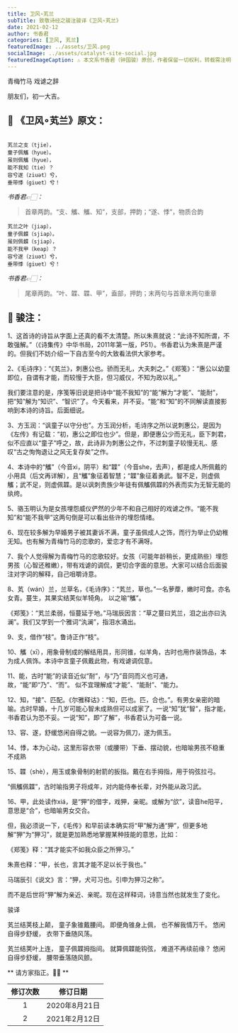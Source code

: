```yaml
---
title: 卫风∘芄兰
subTitle: 致敬诗经之骏注骏译《卫风∘芄兰》 
date: 2021-02-12 
author: 书香君
categories: [卫风, 芄兰]
featuredImage: ../assets/卫风.png
socialImage: ../assets/catalyst-site-social.jpg
featuredImageCaption: ⚠️️ 本文系书香君（钟国骏）原创，作者保留一切权利，转载需注明出处。
---
```


青梅竹马
戏谑之辞

朋友们，初一大吉。

## 🌼 《卫风∘芄兰》原文：
```

芄兰之支（tjie），
童子佩觿（hyue）。
虽则佩觿（hyue），
能不我知（tie）？
容兮遂（ziuət）兮，
垂带悸（giuet）兮！

```
*书香君👉🏻：* 

> 首章两韵。“支、觿、觿、知”，支部，押韵；“遂、悸”，物质合韵

```
芄兰之叶（jiap），
童子佩韘（sjiap）。
虽则佩韘（sjiap），
能不我甲（keap）？
容兮遂（ziuət）兮，
垂带悸（giuet）兮！

```
*书香君👉🏻：* 

> 尾章两韵。“叶、韘、韘、甲”，盍部，押韵；末两句与首章末两句重章

## 🍁️ 骏注：

1、这首诗的诗旨从字面上还真的看不太清楚。所以朱熹就说：“此诗不知所谓，不敢强解。”（《诗集传》中华书局，2011年第一版，P51）。书香君认为朱熹是严谨的。但我们不妨介绍一下自古至今的大致看法供大家参考。

2、《毛诗序》：“《芄兰》，刺惠公也。骄而无礼，大夫刺之。”《郑笺》：“惠公以幼童即位，自谓有才能，而较慢于大臣，但习威仪，不知为政以礼。”

我们要注意的是，序笺等旧说是把诗中“能不我知”的“能”解为“才能”、“能耐”，把“知”解为“知识”、“智识”了。今天看来，并不妥。“能”和“知”的不同解读直接影响到本诗的诗旨。后面细说。

3、方玉润：“讽童子以守分也”。方玉润分析，毛诗序之所以说刺惠公，是因为《左传》有记载：“初，惠公之即位也少”。但是，即便惠公少而无礼，臣下刺君，似不应直以“童子”呼之，故，此诗非为刺惠公之作，不过刺童子较慢无礼、感叹“古之恂恂退让之风无复存矣”之作。

4、本诗中的“觿”（今音xi，阴平）和“韘”（今音she，去声），都是成人所佩戴的小用具（后文再详解），且“觿”象征着智慧；“韘”象征着勇武。智不足，则虚佩觿；武不足，则虚佩韘。是以讽刺贵族少年徒有佩觿佩韘的外表而实为无智无能的纨绔。

5、骆玉明认为是女孩埋怨威仪俨然的少年不和自己相好的戏谑之作。“能不我知”和“能不我甲”这两句倒是可以看出些许的埋怨情绪。

6、现在较多解为早婚男子被其妻诉不满，童子虽佩成人之饰，而行为举止仍幼稚无知。也有解为青梅竹马的恋歌的，爱恋才有不满呀。

7、我个人觉得解为青梅竹马的恋歌较好。女孩（可能年龄稍长，更成熟些）埋怨男孩（心智还稚嫩），带有戏谑的调侃，更切合字面的意思。大家可以结合后面骏注对字词的解释，自己咀嚼诗意。

8、芄（wán）兰，兰草名，《毛诗序》：“芄兰，草也。”一名萝藦，嫩时可食。亦名女青。蔓生，其果实结荚似羊犄角。
以之喻“觿”。

《郑笺》：“芄兰柔弱，恒蔓延于地。”马瑞辰因言：“草之蔓曰芄兰，泪之出亦曰汍澜”。我们又学到一个雅词“汍澜”，指泪水涌出。

9、支，借作“枝”。鲁诗正作“枝”。

10、觿（xī），用象骨制成的解结用具，形同锥，似羊角，古时也用作装饰品，本为成人佩饰。本诗中言童子佩戴此物，有戏谑调侃意。

11、能，古时“能”的读音近似“耐”，与“乃”音同而义也可通，故，“能”即“乃”、“而”。
似不宜理解成“才能”、“能耐”、“能力。

12、知，“接”、匹配。《尔雅释诂》：“知，匹也。匹，合也。”。有男女亲密的暗喻。古时早婚，十几岁可能心智未成熟但可以成家了。一说“知”犹“智”，指才能，书香君认为恐不妥。一说“知”，即“了解”，书香君认为可备一说。

13、容、遂，舒缓悠闲自得之貌。一说容为佩刀，遂为佩玉。

14、悸，本为心动，这里形容衣带（或腰带）下垂、摆动貌，也暗喻男孩不稳重不成熟

15、韘（shè），用玉或象骨制的射箭的扳指。戴在右手拇指，用于钩弦拉弓。

“佩觿佩韘”，古时喻指男子将成年，对内能侍奉长辈，对外能从政习武。

16、甲，此处读作xiá，是“狎”的借字，戏狎，亲昵。或解为“欱”，读音he阳平，意思是“合”，也暗喻男女交合。

但，我必须说一下，《毛传》和早前读本确实将“甲”解为通“狎”，但更多地解“狎”为“狎习”，就是更加熟悉地掌握某种技能的意思，比如：

《郑笺》释：“其才能实不如我众臣之所狎习。”

朱熹也释：“甲，长也，言其才能不足以长于我也。”

马瑞辰引《说文》言：“狎，犬可习也。引申为狎习之称”。

而不是后世将“狎”解为亲近、亲昵。现在这样释词，诗意当然也就发生了变化。

骏译

芄兰结荚枝上颠，
童子象锥戴腰间。
即便角锥身上佩，
也不解我情万千。
悠闲自得步舒缓，
衣带下垂随风荡。

芄兰结荚叶上连，
童子佩韘拇指间。
就算佩韘能钩弦，
难道不再续前缘？
悠闲自得步舒缓，
腰带垂落随风颤。

** 请方家指正。🙏🏻 **

| 修订次数      | 修订日期 | 
|   :----: |    :----:   | 
| 1    | 2020年8月21日       | 
| 2    | 2021年2月12日       | 
